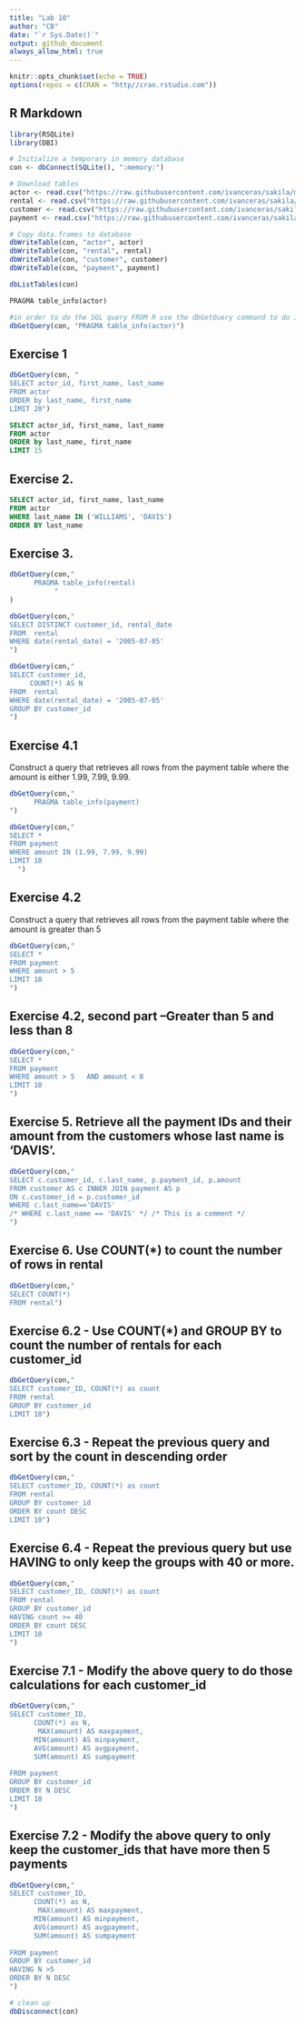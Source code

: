 ```yaml
---
title: "Lab 10"
author: "CB"
date: "`r Sys.Date()`"
output: github_document
always_allow_html: true
---
```

```r
knitr::opts_chunk$set(echo = TRUE)
options(repos = c(CRAN = "http//cran.rstudio.com"))
```

## R Markdown
```r
library(RSQLite)
library(DBI)
```
```r
# Initialize a temporary in memory database
con <- dbConnect(SQLite(), ":memory:")

# Download tables
actor <- read.csv("https://raw.githubusercontent.com/ivanceras/sakila/master/csv-sakila-db/actor.csv")
rental <- read.csv("https://raw.githubusercontent.com/ivanceras/sakila/master/csv-sakila-db/rental.csv")
customer <- read.csv("https://raw.githubusercontent.com/ivanceras/sakila/master/csv-sakila-db/customer.csv")
payment <- read.csv("https://raw.githubusercontent.com/ivanceras/sakila/master/csv-sakila-db/payment_p2007_01.csv")

# Copy data.frames to database
dbWriteTable(con, "actor", actor)
dbWriteTable(con, "rental", rental)
dbWriteTable(con, "customer", customer)
dbWriteTable(con, "payment", payment)
```
```r
dbListTables(con)
```

```sql
PRAGMA table_info(actor)
```

```r
#in order to do the SQL query FROM R use the dbGetQuery command to do it
dbGetQuery(con, "PRAGMA table_info(actor)")
```
## Exercise 1

```r
dbGetQuery(con, "
SELECT actor_id, first_name, last_name
FROM actor
ORDER by last_name, first_name
LIMIT 20")
```
```sql
SELECT actor_id, first_name, last_name
FROM actor
ORDER by last_name, first_name
LIMIT 15
```

## Exercise 2.
```sql
SELECT actor_id, first_name, last_name
FROM actor
WHERE last_name IN ('WILLIAMS', 'DAVIS')
ORDER BY last_name
```
## Exercise 3. 

```r
dbGetQuery(con,"
      PRAGMA table_info(rental)
           "
)
```


```r
dbGetQuery(con,"
SELECT DISTINCT customer_id, rental_date
FROM  rental
WHERE date(rental_date) = '2005-07-05'
")
```


```r
dbGetQuery(con,"
SELECT customer_id, 
     COUNT(*) AS N
FROM  rental
WHERE date(rental_date) = '2005-07-05'
GROUP BY customer_id
")
```

## Exercise 4.1 
Construct a query that retrieves all rows from the payment table where the amount is either 1.99, 7.99, 9.99.

```r
dbGetQuery(con,"
      PRAGMA table_info(payment)
")
```

```r
dbGetQuery(con,"
SELECT *
FROM payment
WHERE amount IN (1.99, 7.99, 9.99)
LIMIT 10
  ")
```

## Exercise 4.2

Construct a query that retrieves all rows from the payment table where the amount is greater than 5

```r
dbGetQuery(con,"
SELECT *
FROM payment
WHERE amount > 5
LIMIT 10
")
```

## Exercise 4.2, second part --Greater than 5 and less than 8

```r
dbGetQuery(con,"
SELECT *
FROM payment
WHERE amount > 5   AND amount < 8
LIMIT 10
")
```
## Exercise 5. Retrieve all the payment IDs and their amount from the customers whose last name is ‘DAVIS’.

```r
dbGetQuery(con,"
SELECT c.customer_id, c.last_name, p.payment_id, p.amount
FROM customer AS c INNER JOIN payment AS p
ON c.customer_id = p.customer_id
WHERE c.last_name=='DAVIS'
/* WHERE c.last_name == 'DAVIS' */ /* This is a comment */
")
```

## Exercise 6. Use COUNT(*) to count the number of rows in rental

```r
dbGetQuery(con,"
SELECT COUNT(*)
FROM rental")
```
## Exercise 6.2 - Use COUNT(*) and GROUP BY to count the number of rentals for each customer_id
```r
dbGetQuery(con,"
SELECT customer_ID, COUNT(*) as count
FROM rental
GROUP BY customer_id
LIMIT 10")

```

## Exercise 6.3 - Repeat the previous query and sort by the count in descending order
```r
dbGetQuery(con,"
SELECT customer_ID, COUNT(*) as count
FROM rental
GROUP BY customer_id
ORDER BY count DESC
LIMIT 10")
```

## Exercise 6.4 - Repeat the previous query but use HAVING to only keep the groups with 40 or more.
```r
dbGetQuery(con,"
SELECT customer_ID, COUNT(*) as count
FROM rental
GROUP BY customer_id
HAVING count >= 40
ORDER BY count DESC
LIMIT 10
")
```
## Exercise 7.1 - Modify the above query to do those calculations for each customer_id

```r
dbGetQuery(con,"
SELECT customer_ID, 
      COUNT(*) as N,
       MAX(amount) AS maxpayment,
      MIN(amount) AS minpayment,
      AVG(amount) AS avgpayment,
      SUM(amount) AS sumpayment
      
FROM payment
GROUP BY customer_id
ORDER BY N DESC
LIMIT 10
")
```
## Exercise 7.2 - Modify the above query to only keep the customer_ids that have more then 5 payments
```r
dbGetQuery(con,"
SELECT customer_ID, 
      COUNT(*) as N,
       MAX(amount) AS maxpayment,
      MIN(amount) AS minpayment,
      AVG(amount) AS avgpayment,
      SUM(amount) AS sumpayment
      
FROM payment
GROUP BY customer_id
HAVING N >5
ORDER BY N DESC
")
```

```r
# clean up
dbDisconnect(con)
```

